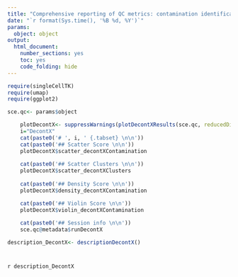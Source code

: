 ---
title: "Comprehensive reporting of QC metrics: contamination identification using decontX"
date: "`r format(Sys.time(), '%B %d, %Y')`"
params: 
  object: object
output:
  html_document:
    number_sections: yes
    toc: yes
    code_folding: hide
---

```{r, "decontX-lib", message = F, include=FALSE}
require(singleCellTK)
require(umap)
require(ggplot2)
```

```{r, "decontX-input",  warning=FALSE}
sce.qc<- params$object
```

```{r, "DecontX", results="asis", fig.align="center", warning=FALSE, message=FALSE}
    plotDecontX<- suppressWarnings(plotDecontXResults(sce.qc, reducedDimName = "UMAP"))
    i="DecontX"
    cat(paste0('# ', i, ' {.tabset} \n\n'))
    cat(paste0('## Scatter Score \n\n'))
    plotDecontX$scatter_decontXContamination
    
    cat(paste0('## Scatter Clusters \n\n'))
    plotDecontX$scatter_decontXClusters
   
    cat(paste0('## Density Score \n\n'))
    plotDecontX$density_decontXContamination

    cat(paste0('## Violin Score \n\n'))
    plotDecontX$violin_decontXContamination
    
    cat(paste0('## Session info \n\n'))
    sce.qc@metadata$runDecontX
```

```{r, include=FALSE, warning=FALSE, message=FALSE}
description_DecontX<- descriptionDecontX()
```

# {.unlisted .unnumbered .toc-ignore}
`r description_DecontX`
